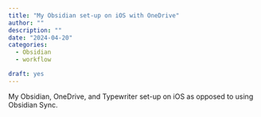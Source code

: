 ```yaml
---
title: "My Obsidian set-up on iOS with OneDrive"
author: ""
description: ""
date: "2024-04-20"
categories:
  - Obsidian
  - workflow

draft: yes
---
```


My Obsidian, OneDrive, and Typewriter set-up on iOS as opposed to using Obsidian Sync.
